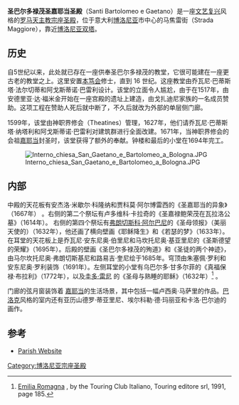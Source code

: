{{Infobox religious building
| building_name   =圣巴尔多禄茂圣嘉耶当圣殿
| image       = San Bartolomeo.01.jpg
| location              = 意大利[[博洛尼亚|博洛尼亚]]  
| religious_affiliation = [[罗马天主教|罗马天主教]]
| consecration_year     = 1516年
| architect             = 乔瓦尼·巴蒂斯塔·纳塔利、阿戈斯蒂诺·巴雷利
| architecture_type     = 教堂
| architecture_style    = 文艺复兴
}}
'''圣巴尔多禄茂圣嘉耶当圣殿'''（Santi Bartolomeo e Gaetano）是一座[[文艺复兴建筑|文艺复兴]]风格的[[罗马天主教|罗马天主教]][[宗座圣殿|宗座圣殿]]，位于意大利[[博洛尼亚|博洛尼亚]]市中心的马焦雷街（Strada Maggiore），靠近[[博洛尼亚双塔|博洛尼亚双塔]]。

==历史==
自5世纪以来，此处就已存在一座供奉圣巴尔多禄茂的教堂，它很可能建在一座更古老的教堂之上。这里安置[[本笃会|本笃会]]修士，直到 16 世纪。这座教堂由乔瓦尼·巴蒂斯塔·法尔切蒂和阿戈斯蒂诺·巴雷利设计。该堂的立面令人尴尬，由于在1517年，由安德里亚·达·福米金开始在一座宫殿的遗址上建造，由戈扎迪尼家族的一名成员赞助。这项工程在赞助人死后就中断了，不久后就改为外部的单层侧门廊。

1599年，该堂由神职界修会（Theatines）管理，1627年，他们请乔瓦尼·巴蒂斯塔·纳塔利和阿戈斯蒂诺·巴雷利对建筑群进行全面改建。1671年，当神职界修会的会祖[[嘉耶当|嘉耶当]]封圣时，该堂获得了额外的奉献。钟楼和最后的小堂在1694年完工。

[[Image:Interno_chiesa_San_Gaetano_e_Bartolomeo_a_Bologna.JPG|thumb]]

==内部==
中殿的天花板有安杰洛·米歇尔·科隆纳和贾科莫·阿尔博雷西的《圣嘉耶当的异象》（1667年） 。右侧的第二个祭坛有卢多维科·卡拉奇的《圣嘉禄鲍荣茂在瓦拉洛公墓》（1614年）。 右侧的第四个祭坛有[[弗朗切斯科·阿尔巴尼|弗朗切斯科·阿尔巴尼]]的《圣母领报》（美丽天使的）（1632年），他还画了横向壁画《耶稣降生》和《若瑟的梦》（1633年）。 在耳堂的天花板上是乔瓦尼·安东尼奥·伯里尼和马坎托尼奥·基亚里尼的《圣斯德望的荣耀》（1695年）。后殿的壁画《圣巴尔多禄茂的殉道》和《圣徒的两个神迹》，由马尔坎托尼奥·弗朗切斯基尼和路易吉·奎尼绘于1685年。穹顶由朱塞佩·罗利和安东尼奥·罗利装饰（1691年）。左侧耳堂的小堂有乌巴尔多·甘多尔菲的《真福保禄·布拉利》（1772年），以及[[圭多·雷尼|圭多·雷尼]] 的《圣母与熟睡的耶稣》（1632年）<ref>[https://books.google.com/books?id=x519UvWjvh0C Emilia Romagna] {{Wayback|url=https://books.google.com/books?id=x519UvWjvh0C |date=20200713220211 }}, by the Touring Club Italiano, Touring editore srl, 1991, page 185.</ref> 。

门廊的弦月窗装饰着 [[嘉耶当|嘉耶当]]的生活场景，其中包括一幅卢西奥·马萨里的作品。[[巴洛克|巴洛克]]风格的室内还有亚历山德罗·蒂亚里尼、埃尔科勒·德·玛丽亚和卡洛·巴尔迪的画作。

==参考==
*[http://www.parrocchiasantibartolomeoegaetano.it Parish Website] {{Wayback|url=http://www.parrocchiasantibartolomeoegaetano.it/ |date=20120623073635 }}
{{reflist}}
{{coord|44|29|39|N|11|20|50|E|source:kolossus-itwiki|display=title}}
[[Category:博洛尼亚宗座圣殿|Category:博洛尼亚宗座圣殿]]